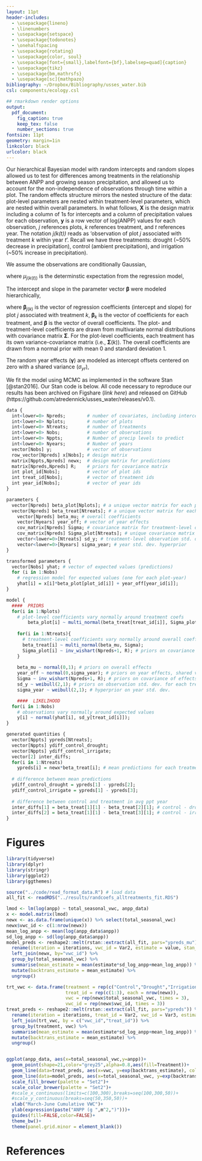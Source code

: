 ```yaml
---
layout: 11pt
header-includes:
  - \usepackage{lineno}
  - \linenumbers
  - \usepackage{setspace}
  - \usepackage{todonotes}
  - \onehalfspacing
  - \usepackage{rotating}
  - \usepackage{color, soul}
  - \usepackage[font={small},labelfont={bf},labelsep=quad]{caption}
  - \usepackage{tikz}
  - \usepackage{bm,mathrsfs}
  - \usepackage[sc]{mathpazo}
bibliography: ~/Dropbox/Bibliography/usses_water.bib
csl: components/ecology.csl

## rmarkdown render options
output:
  pdf_document:
    fig_caption: true
    keep_tex: false
    number_sections: true
fontsize: 11pt
geometry: margin=1in
linkcolor: black
urlcolor: black
---
```


\newcommand{\tikzcircle}[2][red,fill=red]{\tikz[baseline=-0.5ex]\draw[#1,radius=#2] (0,0) circle ;}
\renewcommand\linenumberfont{\normalfont\tiny\sffamily\color{gray}}
\renewcommand\thefigure{A2-\arabic{figure}}
\renewcommand\theequation{A2.\arabic{equation}}
\renewcommand\thetable{A2-\arabic{table}}  
\renewcommand\thesection{Section A2.\arabic{section}}

\begin{center}
\textbf{\Large{Appendix 2}} \\
A.T. Tredennick, A.R. Kleinhesselink, \& P.B. Adler \\
``Ecosystem and community resistance...'' \\
\emph{PeerJ}
\end{center}

\section{Random Slopes, Random Intercepts Model}
\subsection{Model Description}
Our hierarchical Bayesian model with random intercepts and random slopes allowed us to test for differences among treatments in the relationship between ANPP and growing season precipitation, and allowed us to account for the non-independence of observations through time within a plot.
The random effects structure mirrors the nested structure of the data: plot-level parameters are nested within treatment-level parameters, which are nested within overall parameters.
In what follows, $\textbf{X}$ is the design matrix including a column of 1s for intercepts and a column of precipitation values for each observation, $\textbf{y}$ is a row vector of log(ANPP) values for each observation, *j* references plots, *k* references treatment, and *t* references year.
The notation *j(k(t))* reads as 'observation of plot *j* associated with treatment *k* within year *t*'.
Recall we have three treatments: drought (~50\% decrease in precipitation), control (ambient precipitation), and irrigation (~50\% increase in precipitation).

We assume the observations are conditionally Gaussian,

\vspace{-2em}

\begin{align}
y_{j(k(t))} \sim \text{Normal}\left(\mu_{j(k(t))}, \sigma^2_k \right),
\end{align}

\noindent{}where $\mu_{j(k(t))}$ is the determinstic expectation from the regression model,

\vspace{-2em}

\begin{align}
\mu_{j(k(t))} = \textbf{x}_{k(t)}'\boldsymbol{\beta_{j(k)} + \gamma_{t}}.
\end{align}

The intercept and slope in the parameter vector $\boldsymbol{\beta}$ were modeled hierarchically,

\vspace{-2em}

\begin{align}
\boldsymbol{\beta}_{j(k)} &\sim \text{MVN} \left( \boldsymbol{\beta}_k, \boldsymbol{\Sigma}(k) \right), \\
\boldsymbol{\beta}_{k} &\sim \text{MVN} \left( \boldsymbol{\beta}, \boldsymbol{\Sigma}  \right), \\
\boldsymbol{\beta} &\sim \text{Normal} \left( 0, 1 \right),
\end{align}

\noindent{} where $\boldsymbol{\beta}_{j(k)}$ is the vector of regression coefficients (intercept and slope) for plot *j* associated with treatment *k*, $\boldsymbol{\beta}_{k}$ is the vector of coefficients for each treatment, and $\boldsymbol{\beta}$ is the vector of overall coefficients.
The plot- and treatment-level coefficients are drawn from multivariate normal distributions with covariance matrix $\boldsymbol{\Sigma}$.
For the plot-level coefficients, each treatment has its own variance-covariance matrix (i.e., $\boldsymbol{\Sigma}(k)$).
The overall coefficients are drawn from a normal prior with mean 0 and standard deviation 1.

The random year effects ($\boldsymbol{\gamma}$) are modeled as intercept offsets centered on zero with a shared variance ($\sigma_{yr}$),

\vspace{-2em}

\begin{align}
\boldsymbol{\gamma} \sim \text{Normal} \left( 0, \sigma_{yr}  \right).
\end{align}

We fit the model using MCMC as implemented in the software Stan [@stan2016].
Our Stan code is below.
All code necessary to reproduce our results has been archived on Figshare (*link here*) and released on GitHub (https://github.com/atredennick/usses_water/releases/v0.1).

\newpage{}

\subsection{Stan Code}
```r
data {
  int<lower=0> Npreds;        # number of covariates, including intercept
  int<lower=0> Nplots;        # number of plots
  int<lower=0> Ntreats;       # number of treatments
  int<lower=0> Nobs;          # number of observations
  int<lower=0> Nppts;         # Number of precip levels to predict
  int<lower=0> Nyears;        # Number of years
  vector[Nobs] y;             # vector of observations
  row_vector[Npreds] x[Nobs]; # design matrix
  matrix[Nppts,Npreds] newx;  # design matrix for predictions 
  matrix[Npreds,Npreds] R;	  # priors for covariance matrix
  int plot_id[Nobs];          # vector of plot ids
  int treat_id[Nobs];         # vector of treatment ids
  int year_id[Nobs];          # vector of year ids
}

parameters {
  vector[Npreds] beta_plot[Nplots]; # a unique vector matrix for each plot
  vector[Npreds] beta_treat[Ntreats]; # a unique vector matrix for each treatment
	vector[Npreds] beta_mu; # overall coefficients
	vector[Nyears] year_off; # vector of year effects
	cov_matrix[Npreds] Sigma; # covariance matrix for treatment-level coefficients
	cov_matrix[Npreds] Sigma_plot[Ntreats]; # unique covariance matrix for plot-level coefficients for each treatment
	vector<lower=0>[Ntreats] sd_y; # treatment-level observation std. dev.
	vector<lower=0>[Nyears] sigma_year; # year std. dev. hyperprior
}

transformed parameters {
  vector[Nobs] yhat; # vector of expected values (predictions)
  for (i in 1:Nobs)
    # regression model for expected values (one for each plot-year)
    yhat[i] = x[i]*beta_plot[plot_id[i]] + year_off[year_id[i]];
}

model {
  ####  PRIORS
  for(i in 1:Nplots)
    # plot-level coefficients vary normally around treatment coefs
		beta_plot[i] ~ multi_normal(beta_treat[treat_id[i]], Sigma_plot[treat_id[i]]);
	
	for(i in 1:Ntreats){
	  # treatment-level coefficients vary normally around overall coefficients
	  beta_treat[i] ~ multi_normal(beta_mu, Sigma);
	  Sigma_plot[i] ~ inv_wishart(Npreds+1, R); # priors on covariance of effects at plot-level
	}
	
	beta_mu ~ normal(0,1); # priors on overall effects
	year_off ~ normal(0,sigma_year); # priors on year effects, shared variance
	Sigma ~ inv_wishart(Npreds+1, R); # priors on covariance of effects at treatment-level
	sd_y ~ weibull(2,1); # priors on observation std. dev. for each treatment
	sigma_year ~ weibull(2,1); # hyperprior on year std. dev.

	####  LIKELIHOOD
  for(i in 1:Nobs)
    # observations vary normally around expected values
    y[i] ~ normal(yhat[i], sd_y[treat_id[i]]); 
}

generated quantities {
  vector[Nppts] ypreds[Ntreats];
  vector[Nppts] ydiff_control_drought;
  vector[Nppts] ydiff_control_irrigate;
  vector[2] inter_diffs;
  for(i in 1:Ntreats)
    ypreds[i] = newx*beta_treat[i]; # mean predictions for each treatment
  
  # difference between mean predictions
  ydiff_control_drought = ypreds[1] - ypreds[2]; 
  ydiff_control_irrigate = ypreds[1] - ypreds[3];
  
  # difference between control and treatment in avg ppt year
  inter_diffs[1] = beta_treat[1][1] - beta_treat[2][1]; # control - drought
  inter_diffs[2] = beta_treat[1][1] - beta_treat[3][1]; # control - irrigation
}

```

\newpage{}

# Figures

```r
library(tidyverse)
library(dplyr)
library(stringr)
library(ggplot2)
library(ggthemes)

source("../code/read_format_data.R") # load data
all_fit <- readRDS("../results/randcoefs_alltreatments_fit.RDS")

lmod <- lm(log(anpp) ~ total_seasonal_vwc, anpp_data)
x <- model.matrix(lmod)
newx <- as.data.frame(unique(x)) %>% select(total_seasonal_vwc)
newx$vwc_id <- c(1:nrow(newx))
mean_log_anpp <- mean(log(anpp_data$anpp))
sd_log_anpp <- sd(log(anpp_data$anpp))
model_preds <- reshape2::melt(rstan::extract(all_fit, pars="ypreds_mu")) %>%
  rename(iteration = iterations, vwc_id = Var2, estimate = value, stan_name = L1) %>%
  left_join(newx, by="vwc_id") %>%
  group_by(total_seasonal_vwc) %>%
  summarise(mean_estimate = mean(estimate*sd_log_anpp+mean_log_anpp)) %>%
  mutate(backtrans_estimate = mean_estimate) %>%
  ungroup()

trt_vwc <- data.frame(treatment = rep(c("Control","Drought","Irrigation"), each = nrow(newx)),
                      treat_id = rep(c(1:3), each = nrow(newx)),
                      vwc = rep(newx$total_seasonal_vwc, times = 3),
                      vwc_id = rep(newx$vwc_id, times = 3))
treat_preds <- reshape2::melt(rstan::extract(all_fit, pars="ypreds")) %>%
  rename(iteration = iterations, treat_id = Var2, vwc_id = Var3, estimate = value, stan_name = L1) %>%
  left_join(trt_vwc, by = c("vwc_id","treat_id")) %>%
  group_by(treatment, vwc) %>%
  summarise(mean_estimate = mean(estimate*sd_log_anpp+mean_log_anpp)) %>%
  mutate(backtrans_estimate = mean_estimate) %>%
  ungroup()


ggplot(anpp_data, aes(x=total_seasonal_vwc,y=anpp))+
  geom_point(shape=21,color="grey25",alpha=0.8,aes(fill=Treatment))+
  geom_line(data=treat_preds, aes(x=vwc, y=exp(backtrans_estimate), color=treatment))+
  geom_line(data=model_preds, aes(x=total_seasonal_vwc, y=exp(backtrans_estimate)), size=1)+
  scale_fill_brewer(palette = "Set2")+
  scale_color_brewer(palette = "Set2")+
  #scale_x_continuous(limits=c(100,300),breaks=seq(100,300,50))+
  #scale_y_continuous(breaks=seq(50,350,50))+
  xlab("March-June Cumulative VWC")+
  ylab(expression(paste("ANPP (g ",m^2,")")))+
  guides(fill=FALSE,color=FALSE)+
  theme_bw()+
  theme(panel.grid.minor = element_blank())

```


# References
